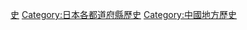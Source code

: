 {{Catnav|頁面分類|各種主題的頁面分類|按國家分類|各國行政區劃|日本行政區劃|日本都道府縣}}
{{日本行政區劃分類導航|歷史}}
{{Commons category|History of Okayama prefecture}}

{{DEFAULTSORT:Okayama}}
[[Category:岡山縣|史]]
[[Category:日本各都道府縣歷史|Category:日本各都道府縣歷史]]
[[Category:中國地方歷史|Category:中國地方歷史]]
